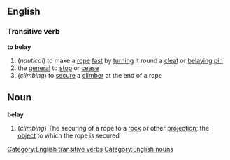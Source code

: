 ==English==

===Transitive verb===
'''to belay'''
#(''nautical'') to make a [[rope]] [[fast]] by [[turning]] it round a [[cleat]] or [[belaying pin]]
# the [[general]] to [[stop]] or [[cease]]
#(''climbing'') to [[secure]] a [[climber]] at the end of a rope

==Noun==
'''belay'''
#(''climbing'') The securing of a rope to a [[rock]] or other [[projection]]; the [[object]] to which the rope is secured

[[Category:English transitive verbs]]
[[Category:English nouns]]